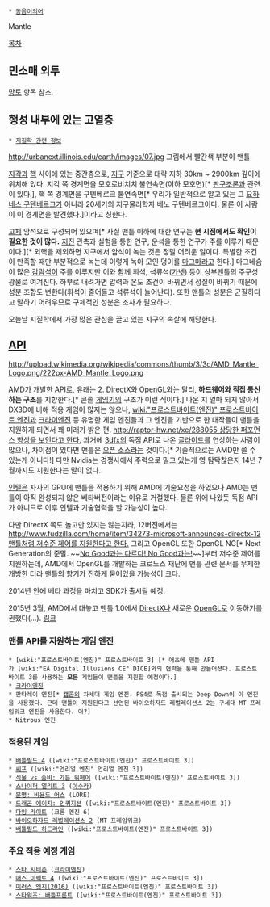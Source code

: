  * [[동음이의어]]

Mantle

[[목차]]
== 민소매 외투 ==
[[망토]] 항목 참조.

== 행성 내부에 있는 고열층 ==
 * [[지질학 관련 정보]]

http://urbanext.illinois.edu/earth/images/07.jpg
그림에서 빨간색 부분이 맨틀.

[[지각]]과 [[핵]] 사이에 있는 중간층으로, [[지구]] 기준으로 대략 지하 30km ~ 2900km 깊이에 위치해 있다. 지각 쪽 경계면을 모호로비치치 불연속면(이하 모호면)[* [[판구조론]]과 관련이 있다.], 핵 쪽 경계면을 구텐베르크 불연속면[* 우리가 일반적으로 알고 있는 그 [[요하네스 구텐베르크]]가 아니라 20세기의 지구물리학자 베노 구텐베르크이다. 물론 이 사람이 이 경계면을 발견했다.]이라고 칭한다.

[[고체]] 암석으로 구성되어 있으며[* 사실 맨틀 이하에 대한 연구는 '''현 시점에서도 확인이 필요한 것이 많다.''' [[지진]] 관측과 실험을 통한 연구, 운석을 통한 연구가 주를 이루기 때문이다.][* 외핵을 제외하면 지구에서 암석이 녹는 것은 정말 어려운 일이다. 특별한 조건이 만족할 때만 부분적으로 녹는데 이렇게 녹아 모인 덩이를 [[마그마]]라고 한다.] 마그네슘이 많은 [[감람석]]이 주를 이루지만 이와 함께 휘석, 석류석([[가넷]]) 등이 상부맨틀의 주구성광물로 여겨진다. 하부로 내려가면 압력과 온도 조건이 바뀌면서 성질이 바뀌기 때문에 성분 조합도 변한다(휘석이 줄어들고 석류석이 늘어난다). 또한 맨틀의 성분은 균질하다고 말하기 어려우므로 구체적인 성분은 조사가 필요하다.

오늘날 지질학에서 가장 많은 관심을 끌고 있는 지구의 속살에 해당한다.

== [[API]] ==
http://upload.wikimedia.org/wikipedia/commons/thumb/3/3c/AMD_Mantle_Logo.png/222px-AMD_Mantle_Logo.png

[[AMD]]가 개발한 API로, 유래는 2. [[DirectX]]와 [[OpenGL]]와는 달리, '''[[하드웨어]]와 직접 통신하는 구조'''를 지향한다.[* 콘솔 [[게임기]]의 구조가 이런 식이다.] 나온 지 얼마 되지 않아서 DX3D에 비해 적용 게임이 많지는 않으나, [[wiki:"프로스트바이트(엔진)" 프로스트바이트 엔진]]과 [[크라이엔진]] 등 유명한 게임 엔진들과 그 엔진을 기반으로 한 대작들이 맨틀을 지원하게 되면서 꽤 미래가 밝은 편. [[http://raptor-hw.net/xe/288055 상당한 퍼포먼스 향상을 보인다고 한다.]] 과거에 [[3dfx]]의 독점 API로 나온 [[글라이드]]를 연상하는 사람이 많으나, 차이점이 있다면 맨틀은 [[오픈 소스]]라는 것이다.[* 기술적으로는 AMD만 쓸 수 있는게 아니다!] 다만 Nvidia는 경쟁사에서 주력으로 밀고 있는게 영 탐탁찮은지 14년 7월까지도 지원한다는 말이 없다.

[[인텔]]은 자사의 GPU에 맨틀을 적용하기 위해 AMD에 기술요청을 하였으나 AMD는 맨틀이 아직 완성되지 않은 베타버전이라는 이유로 거절했다. 물론 위에 나왔듯 독점 API가 아니므로 이후 인텔과 기술협력을 할 가능성이 높다.

다만 DirectX 쪽도 놀고만 있지는 않는지라, 12버전에서는 [[http://www.fudzilla.com/home/item/34273-microsoft-announces-directx-12 맨틀처럼 저수준 제어를 지원한다고 한다.]] 그리고 OpenGL 또한 OpenGL NG[* Next Generation의 준말. ~~[[NG|No Good]][[자쿠와는 다르다 자쿠와는|과는 다르다! No Good과는!]]~~]부터 저수준 제어를 지원하는데, AMD에서 OpenGL를 개발하는 크로노스 재단에 맨틀 관련 문서를 무제한 개방한 터라 맨틀의 향기가 진하게 묻어있을 가능성이 크다. 

2014년 안에 베타 과정을 마치고 SDK가 출시될 예정.

2015년 3월, AMD에서 대놓고 맨틀 1.0에서 [[DirectX]]나 새로운 [[OpenGL]]로 이동하기를 권했다(...). [[http://www.parkoz.com/zboard/view.php?id=int_vganews&page=1&sn1=&divpage=4&sn=off&ss=on&sc=off&select_arrange=headnum&desc=asc&no=11541|링크]]

=== 맨틀 API를 지원하는 게임 엔진 ===
 * [wiki:"프로스트바이트(엔진)" 프로스트바이트 3] [* 애초에 맨틀 API가 [wiki:"EA Digital Illusions CE" DICE]와의 협력을 통해 만들어졌다. 프로스트바이트 3를 사용하는 '''모든''' 게임들이 맨틀을 지원할 예정이다.]
 * [[크라이엔진]]
 * 판타레이 엔진[* [[캡콤]]의 차세대 게임 엔진. PS4로 독점 출시되는 Deep Down이 이 엔진을 사용했다. 근데 맨틀이 지원된다고 선언된 바이오하자드 레벌레이션스 2는 구세대 MT 프레임워크 엔진을 사용한다. 어?]
 * Nitrous 엔진

=== 적용된 게임 ===
 * [[배틀필드 4]] ([wiki:"프로스트바이트(엔진)" 프로스트바이트 3])
 * [[씨프]] ([wiki:"언리얼 엔진" 언리얼 엔진 3])
 * [[식물 vs 좀비: 가든 워페어]] ([wiki:"프로스트바이트(엔진)" 프로스트바이트 3])
 * [[스나이퍼 엘리트 3]] ([[아수라]])
 * [[문명: 비욘드 어스]] (LORE)
 * [[드래곤 에이지: 인퀴지션]] ([wiki:"프로스트바이트(엔진)" 프로스트바이트 3])
 * [[다잉 라이트]] (크롬 엔진 6)
 * [[바이오하자드 레벌레이션스#s-10|바이오하자드 레벌레이션스 2]] (MT 프레임워크)
 * [[배틀필드 하드라인]] ([wiki:"프로스트바이트(엔진)" 프로스트바이트 3])
=== 주요 적용 예정 게임 ===
 * [[스타 시티즌]] ([[크라이엔진]])
 * [[매스 이펙트 4]] ([wiki:"프로스트바이트(엔진)" 프로스트바이트 3])
 * [[미러스 엣지(2016)]] ([wiki:"프로스트바이트(엔진)" 프로스트바이트 3])
 * [[스타워즈: 배틀프론트]] ([wiki:"프로스트바이트(엔진)" 프로스트바이트 3])
